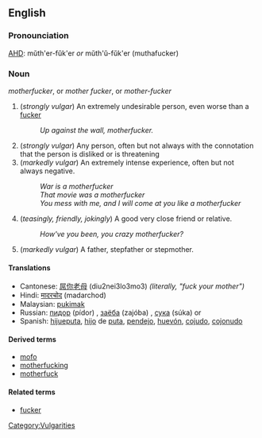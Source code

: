 ==English==
===Pronounciation===
[[AHD]]: mŭth'er-fŭk'er ''or'' mŭth'ŭ-fŭk'er (muthafucker)
===Noun===
''motherfucker'', or ''mother fucker'', or ''mother-fucker''

# (''strongly vulgar'') An extremely undesirable person, even worse than a [[fucker]]
#: ''Up against the wall, motherfucker.''
# (''strongly vulgar'') Any person, often but not always with the connotation that the person is disliked or is threatening
# (''markedly vulgar'') An extremely intense experience, often but not always negative.
#: ''War is a motherfucker''
#: ''That movie was a motherfucker''
#: ''You mess with me, and I will come at you like a motherfucker''
# (''teasingly, friendly, jokingly'') A good very close friend or relative.
#: ''How've you been, you crazy motherfucker?''
# (''markedly vulgar'') A father, stepfather or stepmother.

====Translations====
*Cantonese: [[屌你老母]] (diu2nei3lo3mo3) ''(literally, "fuck your mother")''
*Hindi: [[मादरचोद]] (madarchod)
*Malaysian: [[pukimak]]
*Russian: [[пидор]] (pídor) {{m}}, [[заёба]] (zajóba) {{m}}, [[сука]] (súka) {{m}} or {{f}}
*Spanish: [[hijueputa]], [[hijo]] de [[puta]], [[pendejo]], [[huevón]], [[cojudo]], [[cojonudo]]

====Derived terms====
*[[mofo]]
*[[motherfucking]]
*[[motherfuck]]

====Related terms====
*[[fucker]]
[[Category:Vulgarities]]